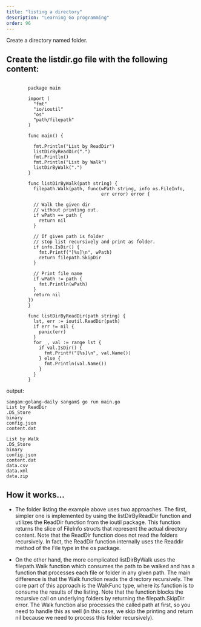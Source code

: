 ```yaml
---
title: "listing a directory"
description: "Learning Go programming"
order: 96
---
```




Create a directory named folder.
## Create the listdir.go file with the following content:

```

        package main

        import (
          "fmt"
          "io/ioutil"
          "os"
          "path/filepath"
        )

        func main() {

          fmt.Println("List by ReadDir")
          listDirByReadDir(".")
          fmt.Println()
          fmt.Println("List by Walk")
          listDirByWalk(".")
        }

        func listDirByWalk(path string) {
          filepath.Walk(path, func(wPath string, info os.FileInfo,
                                   err error) error {

          // Walk the given dir
          // without printing out.
          if wPath == path {
            return nil
          }

          // If given path is folder
          // stop list recursively and print as folder.
          if info.IsDir() {
            fmt.Printf("[%s]\n", wPath)
            return filepath.SkipDir
          }

          // Print file name
          if wPath != path {
            fmt.Println(wPath)
          }
          return nil
        })
        }

        func listDirByReadDir(path string) {
          lst, err := ioutil.ReadDir(path)
          if err != nil {
            panic(err)
          }
          for _, val := range lst {
            if val.IsDir() {
              fmt.Printf("[%s]\n", val.Name())
            } else {
              fmt.Println(val.Name())
            }
          }
        }

```
output:
```
sangam:golang-daily sangam$ go run main.go
List by ReadDir
.DS_Store
binary
config.json
content.dat

List by Walk
.DS_Store
binary
config.json
content.dat
data.csv
data.xml
data.zip

```

## How it works...

- The folder listing the example above uses two approaches. The first, simpler one is implemented by using the listDirByReadDir function and utilizes the ReadDir function from the ioutil package. This function returns the slice of FileInfo structs that represent the actual directory content. Note that the ReadDir function does not read the folders recursively. In fact, the ReadDir function internally uses the Readdir method of the File type in the os package.

- On the other hand, the more complicated listDirByWalk uses the filepath.Walk function which consumes the path to be 
walked and has a function that processes each file or folder in any given path. The main difference is that the Walk 
function reads the directory recursively. The core part of this approach is the WalkFunc type, where its function is to
consume the results of the listing. Note that the function blocks the recursive call on underlying folders by returning
the filepath.SkipDir error. The Walk function also processes the called path at first, so you need to handle this as 
well (in this case, we skip the printing and return nil because we need to process this folder recursively).
